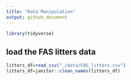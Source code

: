 ```yaml
---
title: "Data Manipulation"
output: github_document
---
```


```r
library(tidyverse)
```

## load the FAS litters data
```r
litters_df=read_csv("./data/FAS_litters.csv")
litters_df=janitor::clean_names(litters_df)
```

